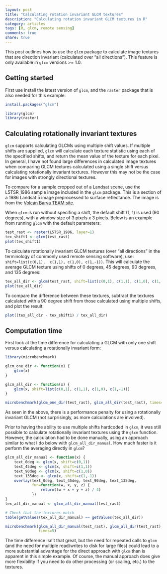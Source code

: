 ```yaml
---
layout: post
title: "Calculating rotation invariant GLCM textures"
description: "Calculating rotation invariant GLCM textures in R"
category: articles
tags: [R, glcm, remote sensing]
comments: true
share: true
---
```


This post outlines how to use the `glcm` package to calculate image textures 
that are direction invariant (calculated over "all directions"). This feature 
is only available in `glcm` versions >= 1.0.

## Getting started

First use install the latest version of `glcm`, and the `raster` package that 
is also needed for this example:

```r
install.packages("glcm")

library(glcm)
library(raster)
```

## Calculating rotationally invariant textures

`glcm` supports calculating GLCMs using multiple shift values.  If multiple 
shifts are supplied, `glcm` will calculate each texture statistic using each of 
the specified shifts, and return the mean value of the texture for each pixel.  
In general, I have not found large differences in calculated image textures 
when comparing GLCM textures calculated using a single shift versus calculating 
rotationally invariant textures. However this may not be the case for images 
with strongly directional textures.

To compare for a sample cropped out of a Landsat scene, use the L5TSR_1986 
sample image included in the `glcm` package. This is a section of a 1986 
Landsat 5 image preprocessed to surface reflectance. The image is from the 
[Volcán Barva TEAM 
site](http://www.teamnetwork.org/network/sites/volc%C3%A1n-barva).

When `glcm` is run without specifing a shift, the default shift (1, 1) is used 
(90 degrees), with a window size of 3 pixels x 3 pixels. Below is an example 
from running `glcm` with the default parameters:

```r
test_rast <- raster(L5TSR_1986, layer=1)
tex_shift1 <- glcm(test_rast)
plot(tex_shift1)
```

To calculate rotationally invariant GLCM textures (over "all directions" in the 
terminology of commonly used remote sensing software), use: `shift=list(c(0,1), 
c(1,1), c(1,0), c(1,-1))`. This will calculate the average GLCM texture using 
shifts of 0 degrees, 45 degrees, 90 degrees, and 135 degrees:

```r
tex_all_dir <- glcm(test_rast, shift=list(c(0,1), c(1,1), c(1,0), c(1,-1)))
plot(tex_all_dir)
```

To compare the difference between these textures, subtract the textures 
calculated with a 90 degree shift from those calculated using multiple shifts, 
and plot the result:

```r
plot((tex_all_dir - tex_shift1) / tex_all_dir)
```

## Computation time

First look at the time difference for calculating a GLCM with only one shift 
versus calculating a rotationally invariant form:

```r
library(microbenchmark)

glcm_one_dir <- function(x) {
    glcm(x)
}

glcm_all_dir <- function(x) {
    glcm(x, shift=list(c(0,1), c(1,1), c(1,0), c(1,-1)))
}

microbenchmark(glcm_one_dir(test_rast), glcm_all_dir(test_rast), times=5)
```

As seen in the above, there is a performance penalty for using a rotationally 
invariant GLCM (not surprisingly, as more calculations are involved).

Prior to having the ability to use multiple shifts hardcoded in `glcm`, it was 
still possible to calculate rotationally invariant textures using the `glcm` 
function.  However, the calculation had to be done manually, using an approach 
similar to what I do below with `glcm_all_dir_manual`. How much faster is it 
perform the averaging directly in `glcm`?

```r
glcm_all_dir_manual <- function(x) {
    text_0deg <- glcm(x, shift=c(0,1))
    text_45deg <- glcm(x, shift=c(1,1))
    text_90deg <- glcm(x, shift=c(1,0))
    text_135deg <- glcm(x, shift=c(1,-1))
    overlay(text_0deg, text_45deg, text_90deg, text_135deg,
            fun=function(w, x, y, z) {
                return((w + x + y + z) / 4)
            })
}
tex_all_dir_manual <- glcm_all_dir_manual(test_rast)

# Check that the textures match
table(getValues(tex_all_dir_manual) == getValues(tex_all_dir))

microbenchmark(glcm_all_dir_manual(test_rast), glcm_all_dir(test_rast), 
               times=5)
```

The time difference isn't that great, but the need for repeated calls to `glcm` 
(and the need for multiple read/writes to disk for large files) could lead to a 
more substantial advantage for the direct approach with `glcm` than is apparent 
in this simple example. Of course, the manual approach does give more 
flexibility if you need to do other processing (or scaling, etc.) to the 
textures.
